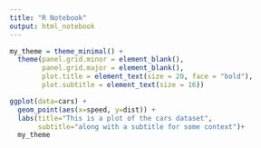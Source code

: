 ```yaml
---
title: "R Notebook"
output: html_notebook
---
```


```r
my_theme = theme_minimal() +
  theme(panel.grid.minor = element_blank(),
        panel.grid.major = element_blank(),
        plot.title = element_text(size = 20, face = "bold"),
        plot.subtitle = element_text(size = 16))
```

```r
ggplot(data=cars) +
  geom_point(aes(x=speed, y=dist)) +
  labs(title="This is a plot of the cars dataset",
       subtitle="along with a subtitle for some context")+
  my_theme
```

